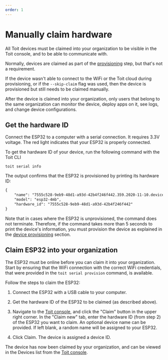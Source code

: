 ```yaml
---
order: 1
---
```


# Manually claim hardware

All Toit devices must be claimed into your organization to be visible in the Toit console, and to be able to communicate with.

Normally, devices are claimed as part of the [provisioning](../provision) step, but that's not a requirement.

If the device wasn't able to connect to the WiFi or the Toit cloud during provisioning, or if the `--skip-claim` flag
was used, then the device is provisioned but still needs to be claimed manually.

After the device is claimed into your organization, only users that belong to the same organization can monitor the device, deploy apps on it, see logs, and change device configurations.

## Get the hardware ID

Connect the ESP32 to a computer with a serial connection. It requires 3.3V voltage. The red light indicates that your ESP32 is properly connected.

To get the hardware ID of your device, run the following command with the Toit CLI

```shell
toit serial info
```

The output confirms that the ESP32 is provisioned by printing its hardware ID:

```txt
{
	"name": "7555c528-9eb9-48d1-a93d-42b4f246f442.359.2020-11-10.device.toitware.com",
	"model": "esp32-4mb",
	"hardware_id": "7555c528-9eb9-48d1-a93d-42b4f246f442"
}
```

Note that in cases where the ESP32 is unprovisioned, the command does not terminate.
Therefore, if the command takes more than 5 seconds to print the device's information, you must provision the device as explained in the [device provisioning](../provision) section.

## Claim ESP32 into your organization

The ESP32 must be online before you can claim it into your organization. Start by ensuring that the WiFi connection with the correct WiFi credentials, that were provided in the `toit serial provision` command, is available.

Follow the steps to claim the ESP32:

1. Connect the ESP32 with a USB cable to your computer.

2. Get the hardware ID of the ESP32 to be claimed (as described above).

3. Navigate to the [Toit console](https://console.toit.io/), and click the "Claim" button in the upper right corner. In the "Claim new" tab, enter the hardware ID (from step 2) of the ESP32 you want to claim.
   An optional device name can be provided. If left blank, a random name will be assigned to your ESP32.

4. Click Claim. The device is assigned a device ID.

The device has now been claimed by your organization, and can be viewed in the Devices list from the [Toit console](https://console.toit.io/).
